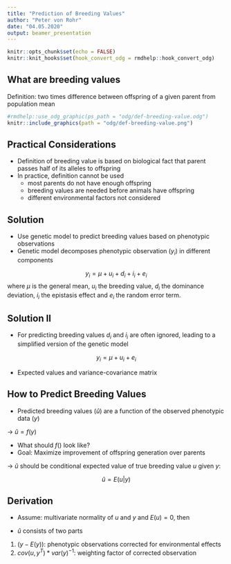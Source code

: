 ```yaml
---
title: "Prediction of Breeding Values"
author: "Peter von Rohr"
date: "04.05.2020"
output: beamer_presentation
---
```


```r
knitr::opts_chunk$set(echo = FALSE)
knitr::knit_hooks$set(hook_convert_odg = rmdhelp::hook_convert_odg)
```



## What are breeding values

Definition: two times difference between offspring of a given parent from population mean

```r
#rmdhelp::use_odg_graphic(ps_path = "odg/def-breeding-value.odg")
knitr::include_graphics(path = "odg/def-breeding-value.png")
```


## Practical Considerations

* Definition of breeding value is based on biological fact that parent passes half of its alleles to offspring
* In practice, definition cannot be used
   + most parents do not have enough offspring
   + breeding values are needed before animals have offspring
   + different environmental factors not considered
   
   
## Solution

* Use genetic model to predict breeding values based on phenotypic observations
* Genetic model decomposes phenotypic observation ($y_i$) in different components

$$y_i= \mu + u_i + d_i + i_i + e_i$$
where $\mu$ is the general mean, $u_i$ the breeding value, $d_i$ the dominance deviation, $i_i$ the epistasis effect and $e_i$ the random error term.


## Solution II

* For predicting breeding values $d_i$ and $i_i$ are often ignored, leading to a simplified version of the genetic model

$$y_i= \mu + u_i + e_i$$

* Expected values and variance-covariance matrix

\begin{align}
E \left[\begin{array}{c} y_i \\ u_i \\ e_i \end{array} \right]   &= \left[\begin{array}{c} \mu \\ 0 \\ 0 \end{array} \right] \notag \\
var \left[\begin{array}{c} y_i \\ u_i \\ e_i \end{array} \right] &= \left[\begin{array}{ccc} \sigma_y^2  &  \sigma_u^2   &  \sigma_e^2 \\
                                                                                             \sigma_u^2  &  \sigma_u^2   &  0  \\
                                                                                             \sigma_e^2  &  0            &  \sigma_e^2  \end{array} \right] \notag
\end{align}


## How to Predict Breeding Values

*  Predicted breeding values ($\hat{u}$) are a function of the observed phenotypic data ($y$)

$\rightarrow$ $\hat{u} = f(y)$

* What should $f()$ look like?
* Goal: Maximize improvement of offspring generation over parents

$\rightarrow$ $\hat{u}$ should be conditional expected value of true breeding value $u$ given $y$: 

$$\hat{u} = E(u | y)$$


## Derivation

* Assume: multivariate normality of $u$ and $y$ and $E(u) = 0$, then

\begin{align}
\hat{u} &= E(u | y) = E(u) + cov(u,y^T) * var(y)^{-1} * (y - E(y)) \notag \\
        &= E(u | y) = cov(u,y^T) * var(y)^{-1} * (y - E(y)) \notag
\end{align}


* $\hat{u}$ consists of two parts

1. $(y - E(y))$: phenotypic observations corrected for environmental effects
2. $cov(u,y^T) * var(y)^{-1}$: weighting factor of corrected observation
